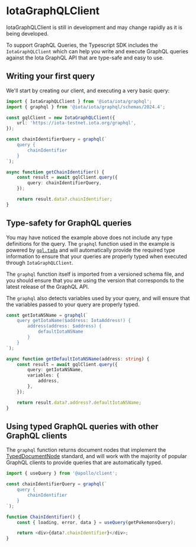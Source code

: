 # IotaGraphQLClient


<Callout type="warning">
	IotaGraphQLClient is still in development and may change rapidly as it is being developed.
</Callout>

To support GraphQL Queries, the Typescript SDK includes the `IotaGraphQLClient` which can help you
write and execute GraphQL queries against the Iota GraphQL API that are type-safe and easy to use.

## Writing your first query

We'll start by creating our client, and executing a very basic query:

```typescript
import { IotaGraphQLClient } from '@iota/iota/graphql';
import { graphql } from '@iota/iota/graphql/schemas/2024.4';

const gqlClient = new IotaGraphQLClient({
	url: 'https://iota-testnet.iota.org/graphql',
});

const chainIdentifierQuery = graphql(`
	query {
		chainIdentifier
	}
`);

async function getChainIdentifier() {
	const result = await gqlClient.query({
		query: chainIdentifierQuery,
	});

	return result.data?.chainIdentifier;
}
```

## Type-safety for GraphQL queries

You may have noticed the example above does not include any type definitions for the query. The
`graphql` function used in the example is powered by [`gql.tada`](https://gql-tada.0no.co/) and will
automatically provide the required type information to ensure that your queries are properly typed
when executed through `IotaGraphQLClient`.

The `graphql` function itself is imported from a versioned schema file, and you should ensure that
you are using the version that corresponds to the latest release of the GraphQL API.

The `graphql` also detects variables used by your query, and will ensure that the variables passed
to your query are properly typed.

```typescript
const getIotaNSName = graphql(`
	query getIotaName($address: IotaAddress!) {
		address(address: $address) {
			defaultIotaNSName
		}
	}
`);

async function getDefaultIotaNSName(address: string) {
	const result = await gqlClient.query({
		query: getIotaNSName,
		variables: {
			address,
		},
	});

	return result.data?.address?.defaultIotaNSName;
}
```

## Using typed GraphQL queries with other GraphQL clients

The `graphql` function returns document nodes that implement the
[TypedDocumentNode](https://github.com/dotansimha/graphql-typed-document-node) standard, and will
work with the majority of popular GraphQL clients to provide queries that are automatically typed.

```typescript
import { useQuery } from '@apollo/client';

const chainIdentifierQuery = graphql(`
	query {
		chainIdentifier
	}
`);

function ChainIdentifier() {
	const { loading, error, data } = useQuery(getPokemonsQuery);

	return <div>{data?.chainIdentifier}</div>;
}
```

